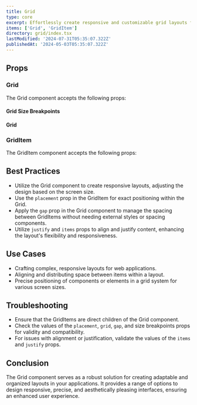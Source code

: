 ```yaml
---
title: Grid
type: core
excerpt: Effortlessly create responsive and customizable grid layouts for your React applications. Arrange content with flexibility and precision using a versatile Grid component.
items: ['Grid', 'GridItem']
directory: grid/index.tsx
lastModified: '2024-07-31T05:35:07.322Z'
publishedAt: '2024-05-03T05:35:07.322Z'
---
```


## Props

### Grid

The Grid component accepts the following props:

#### Grid Size Breakpoints

<Playground name="accordionCollapsible" root="accordion" />

#### Grid

<Playground name="accordionCollapsible" root="accordion" />

### GridItem

The GridItem component accepts the following props:

<Playground name="accordionCollapsible" root="accordion" />

## Best Practices

- Utilize the Grid component to create responsive layouts, adjusting the design based on the screen size.
- Use the `placement` prop in the GridItem for exact positioning within the Grid.
- Apply the `gap` prop in the Grid component to manage the spacing between GridItems without needing external styles or spacing components.
- Utilize `justify` and `items` props to align and justify content, enhancing the layout's flexibility and responsiveness.

## Use Cases

- Crafting complex, responsive layouts for web applications.
- Aligning and distributing space between items within a layout.
- Precise positioning of components or elements in a grid system for various screen sizes.

## Troubleshooting

- Ensure that the GridItems are direct children of the Grid component.
- Check the values of the `placement`, `grid`, `gap`, and size breakpoints props for validity and compatibility.
- For issues with alignment or justification, validate the values of the `items` and `justify` props.

## Conclusion

The Grid component serves as a robust solution for creating adaptable and organized layouts in your applications. It provides a range of options to design responsive, precise, and aesthetically pleasing interfaces, ensuring an enhanced user experience.
